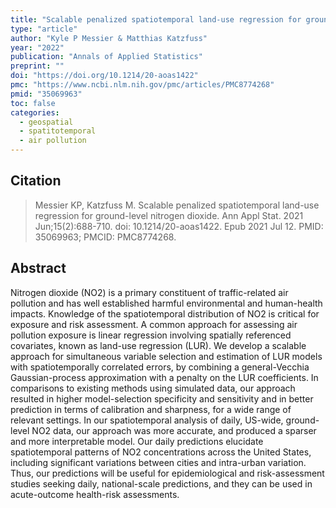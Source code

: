 ```yaml
---
title: "Scalable penalized spatiotemporal land-use regression for ground-level nitrogen dioxide"
type: "article"
author: "Kyle P Messier & Matthias Katzfuss"
year: "2022"
publication: "Annals of Applied Statistics"
preprint: ""
doi: "https://doi.org/10.1214/20-aoas1422"
pmc: "https://www.ncbi.nlm.nih.gov/pmc/articles/PMC8774268"
pmid: "35069963"
toc: false
categories:
  - geospatial
  - spatitotemporal
  - air pollution
---
```


## Citation 

> Messier KP, Katzfuss M. Scalable penalized spatiotemporal land-use regression for ground-level nitrogen dioxide. Ann Appl Stat. 2021 Jun;15(2):688-710. doi: 10.1214/20-aoas1422. Epub 2021 Jul 12. PMID: 35069963; PMCID: PMC8774268.

## Abstract

Nitrogen dioxide (NO2) is a primary constituent of traffic-related air pollution and has well established harmful environmental and human-health impacts. Knowledge of the spatiotemporal distribution of NO2 is critical for exposure and risk assessment. A common approach for assessing air pollution exposure is linear regression involving spatially referenced covariates, known as land-use regression (LUR). We develop a scalable approach for simultaneous variable selection and estimation of LUR models with spatiotemporally correlated errors, by combining a general-Vecchia Gaussian-process approximation with a penalty on the LUR coefficients. In comparisons to existing methods using simulated data, our approach resulted in higher model-selection specificity and sensitivity and in better prediction in terms of calibration and sharpness, for a wide range of relevant settings. In our spatiotemporal analysis of daily, US-wide, ground-level NO2 data, our approach was more accurate, and produced a sparser and more interpretable model. Our daily predictions elucidate spatiotemporal patterns of NO2 concentrations across the United States, including significant variations between cities and intra-urban variation. Thus, our predictions will be useful for epidemiological and risk-assessment studies seeking daily, national-scale predictions, and they can be used in acute-outcome health-risk assessments.




